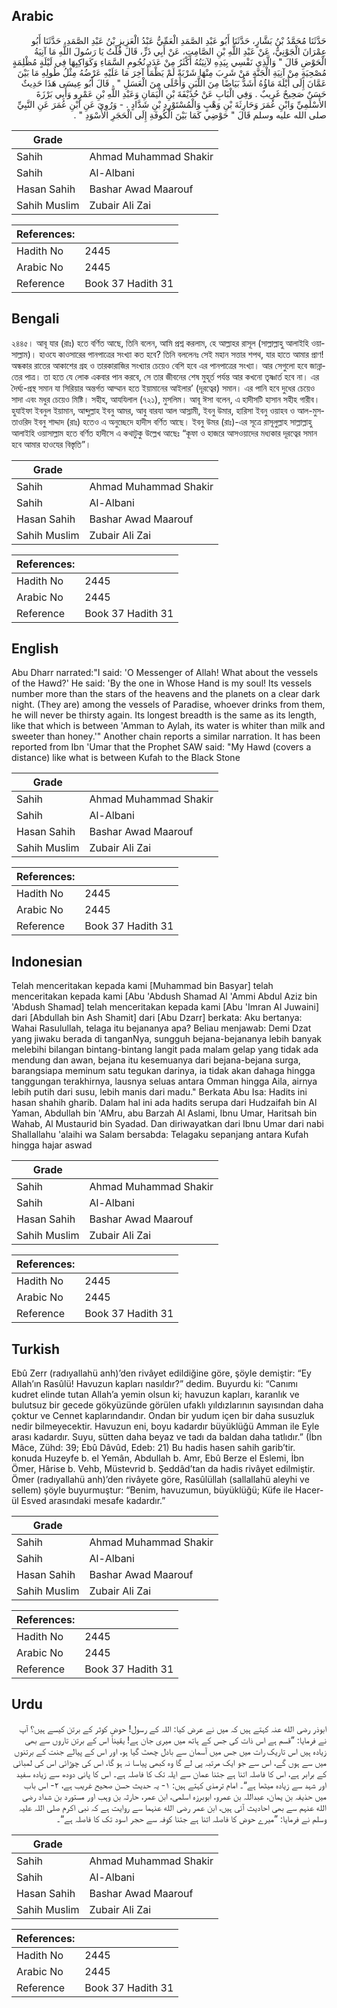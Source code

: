 ## Arabic


<div dir="rtl" lang="ar" style={{fontSize:'larger',backgroundColor:'#f8f9fa',padding:20}}>
حَدَّثَنَا مُحَمَّدُ بْنُ بَشَّارٍ، حَدَّثَنَا أَبُو عَبْدِ الصَّمَدِ الْعَمِّيُّ عَبْدُ الْعَزِيزِ بْنُ عَبْدِ الصَّمَدِ، حَدَّثَنَا أَبُو عِمْرَانَ الْجَوْنِيُّ، عَنْ عَبْدِ اللَّهِ بْنِ الصَّامِتِ، عَنْ أَبِي ذَرٍّ، قَالَ قُلْتُ يَا رَسُولَ اللَّهِ مَا آنِيَةُ الْحَوْضِ قَالَ ‏"‏ وَالَّذِي نَفْسِي بِيَدِهِ لآنِيَتُهُ أَكْثَرُ مِنْ عَدَدِ نُجُومِ السَّمَاءِ وَكَوَاكِبِهَا فِي لَيْلَةٍ مُظْلِمَةٍ مُصْحِيَةٍ مِنْ آنِيَةِ الْجَنَّةِ مَنْ شَرِبَ مِنْهَا شَرْبَةً لَمْ يَظْمَأْ آخِرَ مَا عَلَيْهِ عَرْضُهُ مِثْلُ طُولِهِ مَا بَيْنَ عَمَّانَ إِلَى أَيْلَةَ مَاؤُهُ أَشَدُّ بَيَاضًا مِنَ اللَّبَنِ وَأَحْلَى مِنَ الْعَسَلِ ‏"‏ ‏.‏ قَالَ أَبُو عِيسَى هَذَا حَدِيثٌ حَسَنٌ صَحِيحٌ غَرِيبٌ ‏.‏ وَفِي الْبَابِ عَنْ حُذَيْفَةَ بْنِ الْيَمَانِ وَعَبْدِ اللَّهِ بْنِ عَمْرٍو وَأَبِي بَرْزَةَ الأَسْلَمِيِّ وَابْنِ عُمَرَ وَحَارِثَةَ بْنِ وَهْبٍ وَالْمُسْتَوْرِدِ بْنِ شَدَّادٍ ‏.‏ - وَرُوِيَ عَنِ ابْنِ عُمَرَ عَنِ النَّبِيِّ صلى الله عليه وسلم قَالَ ‏"‏ حَوْضِي كَمَا بَيْنَ الْكُوفَةِ إِلَى الْحَجَرِ الأَسْوَدِ ‏"‏ ‏.‏
</div>
<div style={{backgroundColor:'#f8f9fa',padding:20, marginBottom: 10}}><table> <thead> <tr> <th>Grade</th> <th></th> </tr> </thead> <tbody> <tr><td>Sahih</td><td>Ahmad Muhammad Shakir</td></tr><tr><td>Sahih</td><td>Al-Albani</td></tr><tr><td>Hasan Sahih</td><td>Bashar Awad Maarouf</td></tr><tr><td>Sahih Muslim</td><td>Zubair Ali Zai</td></tr></tbody></table><table> <thead> <tr> <th>References:</th> <th></th> </tr> </thead> <tbody><tr><td>Hadith No</td><td>2445</td></tr><tr><td>Arabic No</td><td>2445</td></tr><tr><td>Reference</td><td>Book 37 Hadith 31</td></tr></tbody></table></div>

## Bengali


<div dir="ltr" lang="bn" style={{fontSize:'larger',backgroundColor:'#f8f9fa',padding:20}}>
২৪৪৫। আবূ যার (রাঃ) হতে বর্ণিত আছে, তিনি বলেন, আমি প্রশ্ন করলাম, হে আল্লাহর রাসূল (সাল্লাল্লাহু আলাইহি ওয়াসাল্লাম)। হাওযে কাওসারের পানপাত্রের সংখ্যা কত হবে? তিনি বললেনঃ সেই মহান সত্তার শপথ, যার হাতে আমার প্রাণ! অন্ধকার রাতের আকাশের গ্রহ ও তারকারাজির সংখ্যার চেয়েও বেশি হবে এর পানপাত্রের সংখ্যা। আর সেগুলো হবে জান্নাতের পাত্র। তা হতে যে লোক একবার পান করবে, সে তার জীবনের শেষ মুহূর্ত পর্যন্ত আর কখনো তৃষ্ণার্ত হবে না। এর দৈর্ঘ্য-প্রস্থ সমান যা সিরিয়ার অন্তর্গত আম্মান হতে ইয়ামানের আইলার’ (দূরত্বের) সমান। এর পানি হবে দুধের চেয়েও সাদা এবং মধুর চেয়েও মিষ্টি। সহীহ, আযযিলাল (৭২১), মুসলিম। আবূ ঈসা বলেন, এ হাদীসটি হাসান সহীহ গারীব। হুযাইফা ইবনুল ইয়ামান, আব্দুল্লাহ ইবনু আমর, আবু বারযা আল আস্লামী, ইবনু উমার, হারিসা ইবনু ওয়াহব ও আল-মুসতাওরিদ ইবনু শাদ্দাদ (রাঃ) হতেও এ অনুচ্ছেদে হাদীস বর্ণিত আছে। ইবনু উমর (রাঃ)-এর সূত্রে রাসূলুল্লাহ সাল্লাল্লাহু আলাইহি ওয়াসাল্লাম হতে বর্ণিত হাদীসে এ কথাটুকু উল্লেখ আছেঃ “কূফা ও হাজরে আসওয়াদের মধ্যকার দূরত্বের সমান হবে আমার হাওযের বিস্তৃতি”।
</div>
<div style={{backgroundColor:'#f8f9fa',padding:20, marginBottom: 10}}><table> <thead> <tr> <th>Grade</th> <th></th> </tr> </thead> <tbody> <tr><td>Sahih</td><td>Ahmad Muhammad Shakir</td></tr><tr><td>Sahih</td><td>Al-Albani</td></tr><tr><td>Hasan Sahih</td><td>Bashar Awad Maarouf</td></tr><tr><td>Sahih Muslim</td><td>Zubair Ali Zai</td></tr></tbody></table><table> <thead> <tr> <th>References:</th> <th></th> </tr> </thead> <tbody><tr><td>Hadith No</td><td>2445</td></tr><tr><td>Arabic No</td><td>2445</td></tr><tr><td>Reference</td><td>Book 37 Hadith 31</td></tr></tbody></table></div>

## English


<div dir="ltr" lang="en" style={{fontSize:'larger',backgroundColor:'#f8f9fa',padding:20}}>
Abu Dharr narrated:"I said: 'O Messenger of Allah! What about the vessels of the Hawd?' He said: 'By the one in Whose Hand is my soul! Its vessels number more than the stars of the heavens and the planets on a clear dark night. (They are) among the vessels of Paradise, whoever drinks from them, he will never be thirsty again. Its longest breadth is the same as its length, like that which is between 'Amman to Aylah, its water is whiter than milk and sweeter than honey.'" Another chain reports a similar narration. It has been reported from Ibn 'Umar that the Prophet SAW said: "My Hawd (covers a distance) like what is between Kufah to the Black Stone
</div>
<div style={{backgroundColor:'#f8f9fa',padding:20, marginBottom: 10}}><table> <thead> <tr> <th>Grade</th> <th></th> </tr> </thead> <tbody> <tr><td>Sahih</td><td>Ahmad Muhammad Shakir</td></tr><tr><td>Sahih</td><td>Al-Albani</td></tr><tr><td>Hasan Sahih</td><td>Bashar Awad Maarouf</td></tr><tr><td>Sahih Muslim</td><td>Zubair Ali Zai</td></tr></tbody></table><table> <thead> <tr> <th>References:</th> <th></th> </tr> </thead> <tbody><tr><td>Hadith No</td><td>2445</td></tr><tr><td>Arabic No</td><td>2445</td></tr><tr><td>Reference</td><td>Book 37 Hadith 31</td></tr></tbody></table></div>

## Indonesian


<div dir="ltr" lang="id" style={{fontSize:'larger',backgroundColor:'#f8f9fa',padding:20}}>
Telah menceritakan kepada kami [Muhammad bin Basyar] telah menceritakan kepada kami [Abu 'Abdush Shamad Al 'Ammi Abdul Aziz bin 'Abdush Shamad] telah menceritakan kepada kami [Abu 'Imran Al Juwaini] dari [Abdullah bin Ash Shamit] dari [Abu Dzarr] berkata: Aku bertanya: Wahai Rasulullah, telaga itu bejananya apa? Beliau menjawab: Demi Dzat yang jiwaku berada di tanganNya, sungguh bejana-bejananya lebih banyak melebihi bilangan bintang-bintang langit pada malam gelap yang tidak ada mendung dan awan, bejana itu kesemuanya dari bejana-bejana surga, barangsiapa meminum satu tegukan darinya, ia tidak akan dahaga hingga tanggungan terakhirnya, lausnya seluas antara Omman hingga Aila, airnya lebih putih dari susu, lebih manis dari madu." Berkata Abu Isa: Hadits ini hasan shahih gharib. Dalam hal ini ada hadits serupa dari Hudzaifah bin Al Yaman, Abdullah bin 'AMru, abu Barzah Al Aslami, Ibnu Umar, Haritsah bin Wahab, Al Mustaurid bin Syadad. Dan diriwayatkan dari Ibnu Umar dari nabi Shallallahu 'alaihi wa Salam bersabda: Telagaku sepanjang antara Kufah hingga hajar aswad
</div>
<div style={{backgroundColor:'#f8f9fa',padding:20, marginBottom: 10}}><table> <thead> <tr> <th>Grade</th> <th></th> </tr> </thead> <tbody> <tr><td>Sahih</td><td>Ahmad Muhammad Shakir</td></tr><tr><td>Sahih</td><td>Al-Albani</td></tr><tr><td>Hasan Sahih</td><td>Bashar Awad Maarouf</td></tr><tr><td>Sahih Muslim</td><td>Zubair Ali Zai</td></tr></tbody></table><table> <thead> <tr> <th>References:</th> <th></th> </tr> </thead> <tbody><tr><td>Hadith No</td><td>2445</td></tr><tr><td>Arabic No</td><td>2445</td></tr><tr><td>Reference</td><td>Book 37 Hadith 31</td></tr></tbody></table></div>

## Turkish


<div dir="ltr" lang="tr" style={{fontSize:'larger',backgroundColor:'#f8f9fa',padding:20}}>
Ebû Zerr (radıyallahü anh)’den rivâyet edildiğine göre, şöyle demiştir: “Ey Allah’ın Rasûlü! Havuzun kapları nasıldır?” dedim. Buyurdu ki: “Canımı kudret elinde tutan Allah’a yemin olsun ki; havuzun kapları, karanlık ve bulutsuz bir gecede gökyüzünde görülen ufaklı yıldızlarının sayısından daha çoktur ve Cennet kaplarındandır. Ondan bir yudum içen bir daha susuzluk nedir bilmeyecektir. Havuzun eni, boyu kadardır büyüklüğü Amman ile Eyle arası kadardır. Suyu, sütten daha beyaz ve tadı da baldan daha tatlıdır.” (İbn Mâce, Zühd: 39; Ebû Dâvûd, Edeb: 21) Bu hadis hasen sahih garib’tir. konuda Huzeyfe b. el Yemân, Abdullah b. Amr, Ebû Berze el Eslemi, İbn Ömer, Hârise b. Vehb, Müstevrid b. Şeddâd’tan da hadis rivâyet edilmiştir. Ömer (radıyallahü anh)’den rivâyete göre, Rasûlüllah (sallallahü aleyhi ve sellem) şöyle buyurmuştur: “Benim, havuzumun, büyüklüğü; Küfe ile Hacer-ül Esved arasındaki mesafe kadardır.”
</div>
<div style={{backgroundColor:'#f8f9fa',padding:20, marginBottom: 10}}><table> <thead> <tr> <th>Grade</th> <th></th> </tr> </thead> <tbody> <tr><td>Sahih</td><td>Ahmad Muhammad Shakir</td></tr><tr><td>Sahih</td><td>Al-Albani</td></tr><tr><td>Hasan Sahih</td><td>Bashar Awad Maarouf</td></tr><tr><td>Sahih Muslim</td><td>Zubair Ali Zai</td></tr></tbody></table><table> <thead> <tr> <th>References:</th> <th></th> </tr> </thead> <tbody><tr><td>Hadith No</td><td>2445</td></tr><tr><td>Arabic No</td><td>2445</td></tr><tr><td>Reference</td><td>Book 37 Hadith 31</td></tr></tbody></table></div>

## Urdu


<div dir="rtl" lang="ur" style={{fontSize:'larger',backgroundColor:'#f8f9fa',padding:20}}>
ابوذر رضی الله عنہ کہتے ہیں کہ میں نے عرض کیا: اللہ کے رسول! حوض کوثر کے برتن کیسے ہیں؟ آپ نے فرمایا: ”قسم ہے اس ذات کی جس کے ہاتھ میں میری جان ہے! یقیناً اس کے برتن تاروں سے بھی زیادہ ہیں اس تاریک رات میں جس میں آسمان سے بادل چھٹ گیا ہو، اور اس کے پیالے جنت کے برتنوں میں سے ہوں گے، اس سے جو ایک مرتبہ پی لے گا وہ کبھی پیاسا نہ ہو گا، اس کی چوڑائی اس کی لمبائی کے برابر ہے، اس کا فاصلہ اتنا ہے جتنا عمان سے ایلہ تک کا فاصلہ ہے۔ اس کا پانی دودھ سے زیادہ سفید اور شہد سے زیادہ میٹھا ہے“۔ امام ترمذی کہتے ہیں: ۱- یہ حدیث حسن صحیح غریب ہے، ۲- اس باب میں حذیفہ بن یمان، عبداللہ بن عمرو، ابوبرزہ اسلمی، ابن عمر، حارثہ بن وہب اور مستورد بن شداد رضی الله عنہم سے بھی احادیث آئی ہیں، ابن عمر رضی الله عنہما سے روایت ہے کہ نبی اکرم صلی اللہ علیہ وسلم نے فرمایا: ”میرے حوض کا فاصلہ اتنا ہے جتنا کوفہ سے حجر اسود تک کا فاصلہ ہے“۔
</div>
<div style={{backgroundColor:'#f8f9fa',padding:20, marginBottom: 10}}><table> <thead> <tr> <th>Grade</th> <th></th> </tr> </thead> <tbody> <tr><td>Sahih</td><td>Ahmad Muhammad Shakir</td></tr><tr><td>Sahih</td><td>Al-Albani</td></tr><tr><td>Hasan Sahih</td><td>Bashar Awad Maarouf</td></tr><tr><td>Sahih Muslim</td><td>Zubair Ali Zai</td></tr></tbody></table><table> <thead> <tr> <th>References:</th> <th></th> </tr> </thead> <tbody><tr><td>Hadith No</td><td>2445</td></tr><tr><td>Arabic No</td><td>2445</td></tr><tr><td>Reference</td><td>Book 37 Hadith 31</td></tr></tbody></table></div>